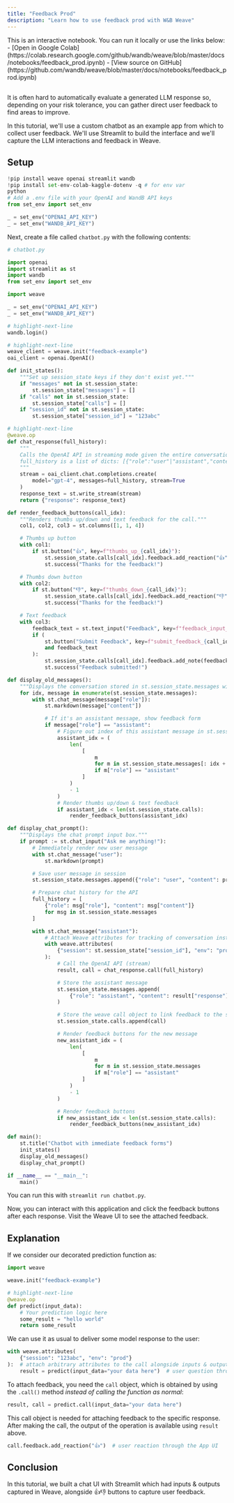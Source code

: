 ```yaml
---
title: "Feedback Prod"
description: "Learn how to use feedback prod with W&B Weave"
---
```


<Note>
This is an interactive notebook. You can run it locally or use the links below:
- [Open in Google Colab](https://colab.research.google.com/github/wandb/weave/blob/master/docs/notebooks/feedback_prod.ipynb)
- [View source on GitHub](https://github.com/wandb/weave/blob/master/docs/notebooks/feedback_prod.ipynb)
</Note>

## 

It is often hard to automatically evaluate a generated LLM response so, depending on your risk tolerance, you can gather direct user feedback to find areas to improve.

In this tutorial, we'll use a custom chatbot as an example app from which to collect user feedback.
We'll use Streamlit to build the interface and we'll capture the LLM interactions and feedback in Weave.

## Setup

```python lines
!pip install weave openai streamlit wandb
!pip install set-env-colab-kaggle-dotenv -q # for env var
python
# Add a .env file with your OpenAI and WandB API keys
from set_env import set_env

_ = set_env("OPENAI_API_KEY")
_ = set_env("WANDB_API_KEY")
```

Next, create a file called `chatbot.py` with the following contents:

```python lines
# chatbot.py

import openai
import streamlit as st
import wandb
from set_env import set_env

import weave

_ = set_env("OPENAI_API_KEY")
_ = set_env("WANDB_API_KEY")

# highlight-next-line
wandb.login()

# highlight-next-line
weave_client = weave.init("feedback-example")
oai_client = openai.OpenAI()

def init_states():
    """Set up session_state keys if they don't exist yet."""
    if "messages" not in st.session_state:
        st.session_state["messages"] = []
    if "calls" not in st.session_state:
        st.session_state["calls"] = []
    if "session_id" not in st.session_state:
        st.session_state["session_id"] = "123abc"

# highlight-next-line
@weave.op
def chat_response(full_history):
    """
    Calls the OpenAI API in streaming mode given the entire conversation history so far.
    full_history is a list of dicts: [{"role":"user"|"assistant","content":...}, ...]
    """
    stream = oai_client.chat.completions.create(
        model="gpt-4", messages=full_history, stream=True
    )
    response_text = st.write_stream(stream)
    return {"response": response_text}

def render_feedback_buttons(call_idx):
    """Renders thumbs up/down and text feedback for the call."""
    col1, col2, col3 = st.columns([1, 1, 4])

    # Thumbs up button
    with col1:
        if st.button("👍", key=f"thumbs_up_{call_idx}"):
            st.session_state.calls[call_idx].feedback.add_reaction("👍")
            st.success("Thanks for the feedback!")

    # Thumbs down button
    with col2:
        if st.button("👎", key=f"thumbs_down_{call_idx}"):
            st.session_state.calls[call_idx].feedback.add_reaction("👎")
            st.success("Thanks for the feedback!")

    # Text feedback
    with col3:
        feedback_text = st.text_input("Feedback", key=f"feedback_input_{call_idx}")
        if (
            st.button("Submit Feedback", key=f"submit_feedback_{call_idx}")
            and feedback_text
        ):
            st.session_state.calls[call_idx].feedback.add_note(feedback_text)
            st.success("Feedback submitted!")

def display_old_messages():
    """Displays the conversation stored in st.session_state.messages with feedback buttons"""
    for idx, message in enumerate(st.session_state.messages):
        with st.chat_message(message["role"]):
            st.markdown(message["content"])

            # If it's an assistant message, show feedback form
            if message["role"] == "assistant":
                # Figure out index of this assistant message in st.session_state.calls
                assistant_idx = (
                    len(
                        [
                            m
                            for m in st.session_state.messages[: idx + 1]
                            if m["role"] == "assistant"
                        ]
                    )
                    - 1
                )
                # Render thumbs up/down & text feedback
                if assistant_idx < len(st.session_state.calls):
                    render_feedback_buttons(assistant_idx)

def display_chat_prompt():
    """Displays the chat prompt input box."""
    if prompt := st.chat_input("Ask me anything!"):
        # Immediately render new user message
        with st.chat_message("user"):
            st.markdown(prompt)

        # Save user message in session
        st.session_state.messages.append({"role": "user", "content": prompt})

        # Prepare chat history for the API
        full_history = [
            {"role": msg["role"], "content": msg["content"]}
            for msg in st.session_state.messages
        ]

        with st.chat_message("assistant"):
            # Attach Weave attributes for tracking of conversation instances
            with weave.attributes(
                {"session": st.session_state["session_id"], "env": "prod"}
            ):
                # Call the OpenAI API (stream)
                result, call = chat_response.call(full_history)

                # Store the assistant message
                st.session_state.messages.append(
                    {"role": "assistant", "content": result["response"]}
                )

                # Store the weave call object to link feedback to the specific response
                st.session_state.calls.append(call)

                # Render feedback buttons for the new message
                new_assistant_idx = (
                    len(
                        [
                            m
                            for m in st.session_state.messages
                            if m["role"] == "assistant"
                        ]
                    )
                    - 1
                )

                # Render feedback buttons
                if new_assistant_idx < len(st.session_state.calls):
                    render_feedback_buttons(new_assistant_idx)

def main():
    st.title("Chatbot with immediate feedback forms")
    init_states()
    display_old_messages()
    display_chat_prompt()

if __name__ == "__main__":
    main()
```

You can run this with `streamlit run chatbot.py`.

Now, you can interact with this application and click the feedback buttons after each response.
Visit the Weave UI to see the attached feedback.

## Explanation

If we consider our decorated prediction function as:

```python lines
import weave

weave.init("feedback-example")

# highlight-next-line
@weave.op
def predict(input_data):
    # Your prediction logic here
    some_result = "hello world"
    return some_result
```

We can use it as usual to deliver some model response to the user:

```python lines
with weave.attributes(
    {"session": "123abc", "env": "prod"}
):  # attach arbitrary attributes to the call alongside inputs & outputs
    result = predict(input_data="your data here")  # user question through the App UI
```

To attach feedback, you need the `call` object, which is obtained by using the `.call()` method _instead of calling the function as normal_:

```python lines
result, call = predict.call(input_data="your data here")
```

This call object is needed for attaching feedback to the specific response.
After making the call, the output of the operation is available using `result` above.

```python lines
call.feedback.add_reaction("👍")  # user reaction through the App UI
```

## Conclusion

In this tutorial, we built a chat UI with Streamlit which had inputs & outputs captured in Weave, alongside 👍👎 buttons to capture user feedback.

